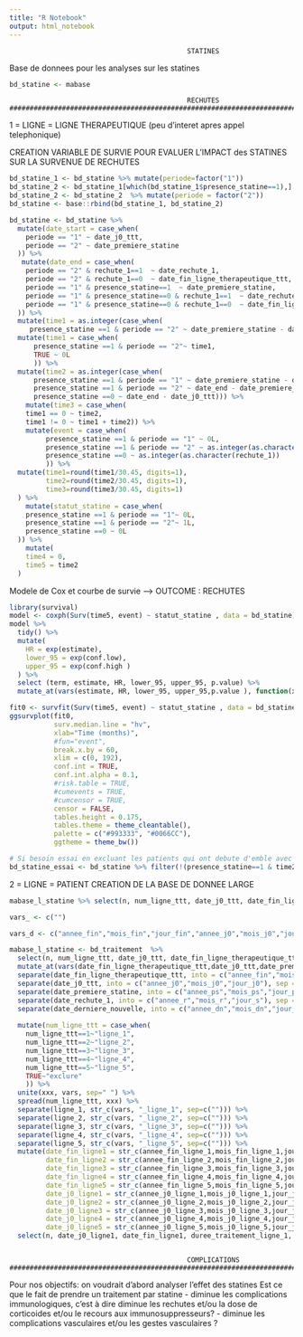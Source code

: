 ```yaml
---
title: "R Notebook"
output: html_notebook
---
```


                                                STATINES
 
Base de donnees pour les analyses sur les statines
```r
bd_statine <- mabase
```

##########################################################################################################
                                                RECHUTES                                              ##########################################################################################################

1 = LIGNE =  LIGNE THERAPEUTIQUE (peu d'interet apres appel telephonique)

CREATION VARIABLE DE SURVIE POUR EVALUER L'IMPACT des STATINES SUR LA SURVENUE DE RECHUTES
```r
bd_statine_1 <- bd_statine %>% mutate(periode=factor("1"))
bd_statine_2 <- bd_statine_1[which(bd_statine_1$presence_statine==1),]  
bd_statine_2 <- bd_statine_2  %>% mutate(periode = factor("2"))  
bd_statine <- base::rbind(bd_statine_1, bd_statine_2)   

bd_statine <- bd_statine %>%
  mutate(date_start = case_when(
    periode == "1" ~ date_j0_ttt,
    periode == "2" ~ date_premiere_statine
  )) %>% 
   mutate(date_end = case_when(
    periode == "2" & rechute_1==1  ~ date_rechute_1,
    periode == "2" & rechute_1==0  ~ date_fin_ligne_therapeutique_ttt,
    periode == "1" & presence_statine==1  ~ date_premiere_statine,
    periode == "1" & presence_statine==0 & rechute_1==1  ~ date_rechute_1,
    periode == "1" & presence_statine==0 & rechute_1==0  ~ date_fin_ligne_therapeutique_ttt
  )) %>% 
  mutate(time1 = as.integer(case_when(
     presence_statine ==1 & periode == "2" ~ date_premiere_statine - date_j0_ttt))) %>% 
  mutate(time1 = case_when(
      presence_statine ==1 & periode == "2"~ time1,
      TRUE ~ 0L
      )) %>% 
  mutate(time2 = as.integer(case_when(
      presence_statine ==1 & periode == "1" ~ date_premiere_statine - date_j0_ttt,
      presence_statine ==1 & periode == "2" ~ date_end - date_premiere_statine,
      presence_statine ==0 ~ date_end - date_j0_ttt))) %>% 
    mutate(time3 = case_when(
    time1 == 0 ~ time2,
    time1 != 0 ~ time1 + time2)) %>% 
    mutate(event = case_when(
         presence_statine ==1 & periode == "1" ~ 0L,
         presence_statine ==1 & periode == "2" ~ as.integer(as.character(rechute_1)),
         presence_statine ==0 ~ as.integer(as.character(rechute_1))
         )) %>% 
  mutate(time1=round(time1/30.45, digits=1),
         time2=round(time2/30.45, digits=1),
         time3=round(time3/30.45, digits=1)
  ) %>% 
    mutate(statut_statine = case_when(
    presence_statine ==1 & periode == "1"~ 0L,
    presence_statine ==1 & periode == "2"~ 1L,
    presence_statine ==0 ~ 0L
  )) %>% 
    mutate(
    time4 = 0,
    time5 = time2
  )
```

Modele de Cox et courbe de survie --> OUTCOME : RECHUTES
```r
library(survival)
model <- coxph(Surv(time5, event) ~ statut_statine , data = bd_statine)
model %>%
  tidy() %>%
  mutate(
    HR = exp(estimate),
    lower_95 = exp(conf.low),
    upper_95 = exp(conf.high )
  ) %>% 
  select (term, estimate, HR, lower_95, upper_95, p.value) %>%
  mutate_at(vars(estimate, HR, lower_95, upper_95,p.value ), function(x) round(x, 4))

fit0 <- survfit(Surv(time5, event) ~ statut_statine , data = bd_statine)
ggsurvplot(fit0, 
           surv.median.line = "hv",
           xlab="Time (months)",
           #fun="event",
           break.x.by = 60,
           xlim = c(0, 192),
           conf.int = TRUE,
           conf.int.alpha = 0.1,
           #risk.table = TRUE,
           #cumevents = TRUE,
           #cumcensor = TRUE,
           censor = FALSE,
           tables.height = 0.175,
           tables.theme = theme_cleantable(),
           palette = c("#993333", "#0066CC"),
           ggtheme = theme_bw())

# Si besoin essai en excluant les patients qui ont debute d'emble avec des statine, mais le modele les exclus automatiquement 
bd_statine_essai <- bd_statine %>% filter(!(presence_statine==1 & time2==0))
```



2 = LIGNE = PATIENT
CREATION DE LA BASE DE DONNEE LARGE
```r
mabase_l_statine %>% select(n, num_ligne_ttt, date_j0_ttt, date_fin_ligne_therapeutique_ttt, presence_statine, date_premiere_statine, rechute_1, date_rechute_1, date_derniere_nouvelle, date_fin_ligne_therapeutique_ttt) %>% mutate()

vars_ <- c("")

vars_d <- c("annee_fin","mois_fin","jour_fin","annee_j0","mois_j0","jour_j0","annee_ps","mois_ps","jour_ps","annee_r","mois_r","jour_s","annee_dn","mois_dn","jour_dn")

mabase_l_statine <- bd_traitement  %>% 
  select(n, num_ligne_ttt, date_j0_ttt, date_fin_ligne_therapeutique_ttt, presence_statine, date_premiere_statine, rechute_1, date_rechute_1, date_derniere_nouvelle, date_fin_ligne_therapeutique_ttt ) %>% 
  mutate_at(vars(date_fin_ligne_therapeutique_ttt,date_j0_ttt,date_premiere_statine,date_rechute_1,date_derniere_nouvelle), as.character) %>%
  separate(date_fin_ligne_therapeutique_ttt, into = c("annee_fin","mois_fin","jour_fin"), sep = "-") %>% 
  separate(date_j0_ttt, into = c("annee_j0","mois_j0","jour_j0"), sep = "-") %>% 
  separate(date_premiere_statine, into = c("annee_ps","mois_ps","jour_ps"), sep = "-") %>%
  separate(date_rechute_1, into = c("annee_r","mois_r","jour_s"), sep = "-") %>%
  separate(date_derniere_nouvelle, into = c("annee_dn","mois_dn","jour_dn"), sep = "-") %>%
  
  mutate(num_ligne_ttt = case_when(
    num_ligne_ttt==1~"ligne_1",
    num_ligne_ttt==2~"ligne_2",
    num_ligne_ttt==3~"ligne_3",
    num_ligne_ttt==4~"ligne_4",
    num_ligne_ttt==5~"ligne_5",
    TRUE~"exclure"
    )) %>% 
  unite(xxx, vars, sep=" ") %>% 
  spread(num_ligne_ttt, xxx) %>% 
  separate(ligne_1, str_c(vars, "_ligne_1", sep=c(""))) %>% 
  separate(ligne_2, str_c(vars, "_ligne_2", sep=c(""))) %>%
  separate(ligne_3, str_c(vars, "_ligne_3", sep=c(""))) %>% 
  separate(ligne_4, str_c(vars, "_ligne_4", sep=c(""))) %>% 
  separate(ligne_5, str_c(vars, "_ligne_5", sep=c(""))) %>% 
  mutate(date_fin_ligne1 = str_c(annee_fin_ligne_1,mois_fin_ligne_1,jour_fin_ligne_1,sep="-"),
         date_fin_ligne2 = str_c(annee_fin_ligne_2,mois_fin_ligne_2,jour_fin_ligne_2,sep="-"),
         date_fin_ligne3 = str_c(annee_fin_ligne_3,mois_fin_ligne_3,jour_fin_ligne_3,sep="-"),
         date_fin_ligne4 = str_c(annee_fin_ligne_4,mois_fin_ligne_4,jour_fin_ligne_4,sep="-"),
         date_fin_ligne5 = str_c(annee_fin_ligne_5,mois_fin_ligne_5,jour_fin_ligne_5,sep="-"),
         date_j0_ligne1 = str_c(annee_j0_ligne_1,mois_j0_ligne_1,jour_j0_ligne_1,sep="-"),
         date_j0_ligne2 = str_c(annee_j0_ligne_2,mois_j0_ligne_2,jour_j0_ligne_2,sep="-"),
         date_j0_ligne3 = str_c(annee_j0_ligne_3,mois_j0_ligne_3,jour_j0_ligne_3,sep="-"),
         date_j0_ligne4 = str_c(annee_j0_ligne_4,mois_j0_ligne_4,jour_j0_ligne_4,sep="-"),
         date_j0_ligne5 = str_c(annee_j0_ligne_5,mois_j0_ligne_5,jour_j0_ligne_5,sep="-"))%>%
  select(n, date_j0_ligne1, date_fin_ligne1, duree_traitement_ligne_1, date_j0_ligne2, date_fin_ligne2,duree_traitement_ligne_2, date_j0_ligne3, date_fin_ligne3, duree_traitement_ligne_3, date_j0_ligne4, date_fin_ligne4,duree_traitement_ligne_4, date_j0_ligne5, date_fin_ligne5, duree_traitement_ligne_5)



```





##########################################################################################################
                                                COMPLICATIONS                                              ##########################################################################################################






Pour nos objectifs:
on voudrait d'abord analyser l'effet des statines
Est ce que le fait de prendre un traitement par statine 
- diminue les complications immunologiques, c'est à dire diminue les rechutes et/ou la dose de corticoides et/ou le recours aux immunosuppresseurs?
- diminue les complications vasculaires et/ou les gestes vasculaires ?